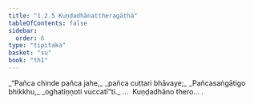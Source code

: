 ```yaml
---
title: "1.2.5 Kuṇḍadhānattheragāthā"
tableOfContents: false
sidebar:
  order: 6
type: "tipitaka"
basket: "su"
book: "th1"
---
```



<DynamicBreadcrumb />

<Division number="15" book="th1">

<Paragraph number="36" type="verses" book="th1">
_“Pañca chinde pañca jahe,_  
_pañca cuttari bhāvaye;_  
_Pañcasaṅgātigo bhikkhu,_  
_oghatiṇṇoti vuccatī”ti._  


</Paragraph>
</Division>

<Paragraph number="37" type="center" book="th1">
…  Kuṇḍadhāno thero… .
</Paragraph>